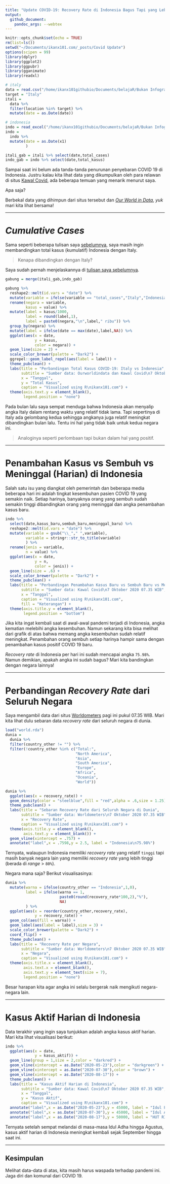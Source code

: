 ```yaml
---
title: "Update COVID-19: Recovery Rate di Indonesia Bagus Tapi yang Lebih Bagus Banyak..."
output: 
  github_document:
    pandoc_args: --webtex
---
```


```r
knitr::opts_chunk$set(echo = TRUE)
rm(list=ls())
setwd("~/Documents/ikanx101.com/_posts/Covid Update")
options(scipen = 99)
library(dplyr)
library(ggplot2)
library(ggpubr)
library(gganimate)
library(readxl)

# italy
data = read.csv("/home/ikanx101githubio/Documents/belajaR/Bukan Infografis/Covid Data/owid-covid-data.csv")
target = "Italy"
itali = 
  data %>% 
  filter(location %in% target) %>% 
  mutate(date = as.Date(date))

# indonesia
indo = read_excel("/home/ikanx101githubio/Documents/belajaR/Bukan Infografis/Covid Data/COVID-19 di Indonesia @kawalcovid19.xlsx") %>% janitor::clean_names()
indo = 
  indo %>% 
  mutate(date = as.Date(x1)
         )

itali_gab = itali %>% select(date,total_cases)
indo_gab = indo %>% select(date,total_kasus)
```

Sampai saat ini belum ada tanda-tanda penurunan penyebaran COVID 19 di Indonesia. Justru kalau kita lihat data yang dikumpulkan oleh para relawan di situs [Kawal Covid](https://kawalcovid19.id/), ada beberapa temuan yang menarik menurut saya. 

Apa saja?

Berbekal data yang dihimpun dari situs tersebut dan [_Our World in Data_](https://ourworldindata.org/coronavirus), _yuk_ mari kita lihat bersama!

---

# _Cumulative Cases_

Sama seperti beberapa tulisan saya [sebelumnya](https://ikanx101.com/tags/#corona-virus), saya masih ingin membandingkan total kasus (kumulatif) Indonesia dengan Italy.

> Kenapa dibandingkan dengan Italy?

Saya sudah pernah menjelaskannya di [tulisan saya sebelumnya](https://ikanx101.com/blog/psbbt/#cumulative-confirmed-cases).

```r
gabung = merge(itali_gab,indo_gab)

gabung %>% 
  reshape2::melt(id.vars = "date") %>% 
  mutate(variable = ifelse(variable == "total_cases","Italy","Indonesia")) %>% 
  rename(negara = variable,
         kasus = value) %>% 
  mutate(label = kasus/1000,
         label = round(label,1),
         label = paste0(negara,"\n",label," ribu")) %>% 
  group_by(negara) %>% 
  mutate(label = ifelse(date == max(date),label,NA)) %>% 
  ggplot(aes(x = date,
             y = kasus,
             color = negara)) +
  geom_line(size = 2) +
  scale_color_brewer(palette = "Dark2") +
  ggrepel::geom_label_repel(aes(label = label)) +
  theme_pubclean() +
  labs(title = "Perbandingan Total Kasus COVID-19: Italy vs Indonesia",
       subtitle = "Sumber data: Ourworldindata dan Kawal Covid\n7 Oktober 2020 07.35 WIB",
       x = "Tanggal",
       y = "Total Kasus",
       caption = "Visualized using R\nikanx101.com") +
  theme(axis.text.y = element_blank(),
        legend.position = "none")


```

Pada bulan lalu saya sempat menduga bahwa Indonesia akan menyalip angka Italy dalam rentang waktu yang relatif tidak lama. Tapi sepertinya di Italy ada gelombang kedua sehingga angkanya juga relatif meningkat dibandingkan bulan lalu. Tentu ini hal yang tidak baik untuk kedua negara ini.

> Analoginya seperti perlombaan tapi bukan dalam hal yang positif.

---

# Penambahan Kasus vs Sembuh vs Meninggal (Harian) di Indonesia

Salah satu isu yang diangkat oleh pemerintah dan beberapa media beberapa hari ini adalah tingkat kesembuhan pasien COVID 19 yang semakin naik. Setiap harinya, banyaknya orang yang sembuh sudah semakin tinggi dibandingkan orang yang meninggal dan angka penambahan kasus baru.

```r
indo %>% 
  select(date,kasus_baru,sembuh_baru,meninggal_baru) %>% 
  reshape2::melt(id.vars = "date") %>% 
  mutate(variable = gsub("\\_"," ",variable),
         variable = stringr::str_to_title(variable)
         ) %>% 
  rename(jenis = variable,
         n = value) %>% 
  ggplot(aes(x = date,
             y = n,
             color = jenis)) +
  geom_line(size = .6) +
  scale_color_brewer(palette = "Dark2") +
  theme_pubclean() +
  labs(title = "Perbandingan Penambahan Kasus Baru vs Sembuh Baru vs Meninggal Baru Harian\ndi Indonesia",
       subtitle = "Sumber data: Kawal Covid\n7 Oktober 2020 07.35 WIB",
       x = "Tanggal",
       caption = "Visualized using R\nikanx101.com",
       fill = "Keterangan") +
  theme(axis.title.y = element_blank(),
        legend.position = "bottom")
```

Jika kita ingat kembali saat di awal-awal pandemi terjadi di Indonesia, angka kematian melebihi angka kesembuhan. Namun sekarang kita bisa melihat dari grafik di atas bahwa memang angka kesembuhan sudah relatif meningkat. Penambahan orang sembuh setiap harinya hampir sama dengan penambahan kasus positif COVID 19 baru.

_Recovery rate_ di Indonesia per hari ini sudah mencapai angka `75.98%`. Namun demikian, apakah angka ini sudah bagus? Mari kita bandingkan dengan negara lainnya!

---

# Perbandingan _Recovery Rate_ dari Seluruh Negara

Saya mengambil data dari situs [Worldometers](https://www.worldometers.info/coronavirus/) pagi ini pukul 07.35 WIB. Mari kita lihat dulu sebaran data _recovery rate_ dari seluruh negara di dunia.

```r
load("world.rda")
dunia = 
  dunia %>% 
  filter(country_other != "") %>% 
  filter(!country_other %in% c("Total:",
                               "North America",
                               "Asia",
                               "South America",
                               "Europe",
                               "Africa",
                               "Oceania",
                               "World"))

dunia %>% 
  ggplot(aes(x = recovery_rate)) +
  geom_density(color = "steelblue",fill = "red",alpha = .6,size = 1.25) +
  theme_pubclean() +
  labs(title = "Sebaran Recovery Rate dari Seluruh Negara di Dunia",
       subtitle = "Sumber data: Worldometers\n7 Oktober 2020 07.35 WIB",
       x = "Recovery Rate",
       caption = "Visualized using R\nikanx101.com") +
  theme(axis.title.y = element_blank(),
        axis.text.y = element_blank()) +
  geom_vline(xintercept = .757) +
  annotate("label",x = .7598,y = 2.5, label = "Indonesia\n75.98%")
```

Ternyata, walaupun Indonesia memiliki _recovery rate_ yang relatif `tinggi` tapi masih banyak negara lain yang memiliki _recovery rate_ yang lebih tinggi (berada di _range_ > `80%`).

Negara mana saja? Berikut visualisasinya:

```r
dunia %>% 
  mutate(warna = ifelse(country_other == "Indonesia",1,0),
         label = ifelse(warna == 1, 
                        paste0(round(recovery_rate*100,2),"%"),
                        NA)
         ) %>% 
  ggplot(aes(x = reorder(country_other,recovery_rate),
             y = recovery_rate)) +
  geom_col(aes(fill = warna)) +
  geom_label(aes(label = label),size = 3) +
  scale_color_brewer(palette = "Dark2") +
  coord_flip() +
  theme_pubclean() +
  labs(title = "Recovery Rate per Negara",
       subtitle = "Sumber data: Worldometers\n7 Oktober 2020 07.35 WIB",
       x = "Negara",
       caption = "Visualized using R\nikanx101.com") +
  theme(axis.title.x = element_blank(),
        axis.text.x = element_blank(),
        axis.text.y = element_text(size = 7),
        legend.position = "none")
```


Besar harapan kita agar angka ini selalu bergerak naik mengikuti negara-negara lain.

---

# Kasus Aktif Harian di Indonesia

Data terakhir yang ingin saya tunjukkan adalah angka kasus aktif harian. Mari kita lihat visualisasi berikut:

```r
indo %>% 
  ggplot(aes(x = date,
             y = kasus_aktif)) +
  geom_line(group = 1,size = 2,color = "darkred") +
  geom_vline(xintercept = as.Date("2020-05-23"),color = "darkgreen") +
  geom_vline(xintercept = as.Date("2020-07-30"),color = "brown") +
  geom_vline(xintercept = as.Date("2020-08-17")) +
  theme_pubclean() +
  labs(title = "Kasus Aktif Harian di Indonesia",
       subtitle = "Sumber data: Kawal Covid\n7 Oktober 2020 07.35 WIB",
       x = "Tanggal",
       y = "Kasus Aktif",
       caption = "Visualized using R\nikanx101.com") +
  annotate("label",x = as.Date("2020-05-23"),y = 45000, label = "Idul Fitri",color = "darkgreen") +
  annotate("label",x = as.Date("2020-07-30"),y = 45000, label = "Idul Adha",color = "brown") +
  annotate("label",x = as.Date("2020-08-17"),y = 50000, label = "HUT RI")
```

Ternyata setelah sempat melandai di masa-masa Idul Adha hingga Agustus, kasus aktif harian di Indonesia meningkat kembali sejak September hingga saat ini.

---

## Kesimpulan

Melihat data-data di atas, kita masih harus waspada terhadap pandemi ini. Jaga diri dan komunal dari COVID 19.
